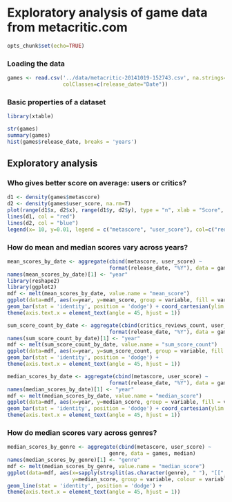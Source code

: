 # Exploratory analysis of game data from metacritic.com
```r
opts_chunk$set(echo=TRUE)
```

### Loading the data
```r
games <- read.csv('../data/metacritic-20141019-152743.csv', na.strings="NA",
                  colClasses=c(release_date="Date"))
```


### Basic properties of a dataset
```r
library(xtable)

str(games)
summary(games)
hist(games$release_date, breaks = 'years')
```

## Exploratory analysis
### Who gives better score on average: users or critics?
```r
d1 <- density(games$metascore) 
d2 <- density(games$user_score, na.rm=T)
plot(range(d1$x, d2$x), range(d1$y, d2$y), type = "n", xlab = "Score", ylab="Density")
lines(d1, col = "red")
lines(d2, col = "blue")
legend(x= 10, y=0.01, legend = c("metascore", "user_score"), col=c("red", "blue"), lwd=2, lty=1)
```

### How do mean and median scores vary across years?
```r
mean_scores_by_date <- aggregate(cbind(metascore, user_score) ~ 
                                 format(release_date, "%Y"), data = games, mean) 
names(mean_scores_by_date)[1] <- "year"
library(reshape2)
library(ggplot2)
mdf <- melt(mean_scores_by_date, value.name = "mean_score")
ggplot(data=mdf, aes(x=year, y=mean_score, group = variable, fill = variable)) + 
geom_bar(stat = 'identity', position = 'dodge') + coord_cartesian(ylim = c(60, 100)) + 
theme(axis.text.x = element_text(angle = 45, hjust = 1))

sum_score_count_by_date <- aggregate(cbind(critics_reviews_count, user_reviews_count) ~
                                 format(release_date, "%Y"), data = games, sum) 
names(sum_score_count_by_date)[1] <- "year"
mdf <- melt(sum_score_count_by_date, value.name = "sum_score_count")
ggplot(data=mdf, aes(x=year, y=sum_score_count, group = variable, fill = variable)) + 
geom_bar(stat = 'identity', position = 'dodge') + 
theme(axis.text.x = element_text(angle = 45, hjust = 1))

median_scores_by_date <- aggregate(cbind(metascore, user_score) ~ 
                                 format(release_date, "%Y"), data = games, median) 
names(median_scores_by_date)[1] <- "year"
mdf <- melt(median_scores_by_date, value.name = "median_score")
ggplot(data=mdf, aes(x=year, y=median_score, group = variable, fill = variable)) + 
geom_bar(stat = 'identity', position = 'dodge') + coord_cartesian(ylim = c(65, 100)) + 
theme(axis.text.x = element_text(angle = 45, hjust = 1))
```

### How do median scores vary across genres?
```r
median_scores_by_genre <- aggregate(cbind(metascore, user_score) ~ 
                                 genre, data = games, median) 
names(median_scores_by_genre)[1] <- "genre"
mdf <- melt(median_scores_by_genre, value.name = "median_score")
ggplot(data=mdf, aes(x=sapply(strsplit(as.character(genre), " "), "[[", 2), 
                     y=median_score, group = variable, colour = variable)) + 
geom_line(stat = 'identity', position = 'dodge') + 
theme(axis.text.x = element_text(angle = 45, hjust = 1))
```
